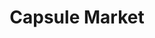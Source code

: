---
title: "Capsule Market"
meta_title: "Capsule Market craft"
description: "Craft de Capsule Market"
rank: "s"
draft: false
name: "Capsule Market"
recipe_img: "https://wiki.pokexgames.com/images/5/5c/Capsule_Market.png"
level: 108
craft_time: 432000
result: 1
value_npc: 1
ingredients:
  - name: "Crypto Diamond Tokens"
    quantity: 1500
    item_img: "https://wiki.pokexgames.com/images/f/f8/Crypto_Diamond_Token.png"
    value_npc: 1
  - name: "Empty Nightmare Balls"
    quantity: 1000
    item_img: "https://wiki.pokexgames.com/images/e/e3/Nightmare_Ball.png"
    value_npc: 1
  - name: "Apricorns"
    quantity: 1000
    item_img: "https://wiki.pokexgames.com/images/c/c2/Apricorn.png"
    value_npc: 1
  - name: "Black Wool Ball"
    quantity: 100
    item_img: "https://wiki.pokexgames.com/images/0/06/Black_Wool_Ball.png"
    value_npc: 1
  - name: "Corrupted Doll Stars"
    quantity: 80
    item_img: "https://wiki.pokexgames.com/images/f/f6/Corrupted-Doll-Star.gif"
    value_npc: 1
  - name: "Remains of Gears"
    quantity: 10
    item_img: "https://wiki.pokexgames.com/images/6/6b/Remains_Of_Gears.png"
    value_npc: 1
  - name: "Gear Noses"
    quantity: 10
    item_img: "https://wiki.pokexgames.com/images/6/63/Gear_Nose.png"
    value_npc: 1
  - name: "Metal Scraps"
    quantity: 85
    item_img: "https://wiki.pokexgames.com/images/b/bb/Metal_Scraps.png"
    value_npc: 1
  - name: "Compressed Nightmare Gems"
    quantity: 20
    item_img: "https://wiki.pokexgames.com/images/7/70/Compressed_Nightmare_Gems.png"
    value_npc: 1
  - name: "Diamonds"
    quantity: 5
    item_img: "https://wiki.pokexgames.com/images/e/ea/Diamond.png"
    value_npc: 1
---